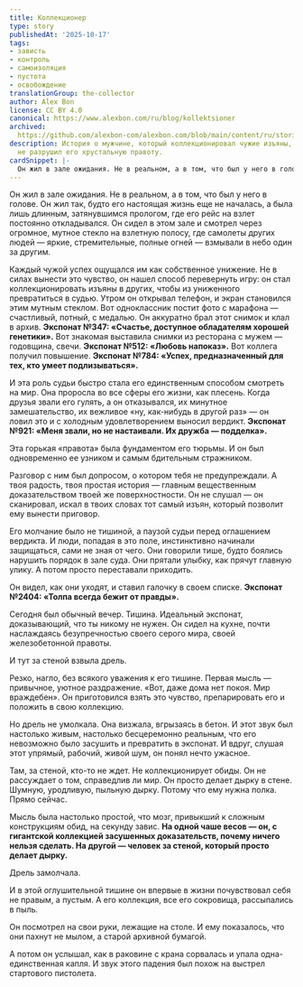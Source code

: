 ```yaml
---
title: Коллекционер
type: story
publishedAt: '2025-10-17'
tags:
- зависть
- контроль
- самоизоляция
- пустота
- освобождение
translationGroup: the-collector
author: Alex Bon
license: CC BY 4.0
canonical: https://www.alexbon.com/ru/blog/kollektsioner
archived: 
  https://github.com/alexbon-com/alexbon.com/blob/main/content/ru/stories/kollektsioner.mdx
description: История о мужчине, который коллекционировал чужие изъяны, пока шум дрели
  не разрушил его хрустальную правоту.
cardSnippet: |-
  Он жил в зале ожидания. Не в реальном, а в том, что был у него в голове. Он жил так, будто его настоящая жизнь еще не началась, а была лишь длинным, затянувшимся прологом, где его рейс на взлет постоянно откладывался. Он сидел в этом зале и смотрел через огромное, мутное стекло на взлетную полосу, где самолеты других людей — яркие, стремительные, полные огней — взмывали в небо один за другим. 
---
```


Он жил в зале ожидания. Не в реальном, а в том, что был у него в голове. Он жил так, будто его настоящая жизнь еще не началась, а была лишь длинным, затянувшимся прологом, где его рейс на взлет постоянно откладывался. Он сидел в этом зале и смотрел через огромное, мутное стекло на взлетную полосу, где самолеты других людей — яркие, стремительные, полные огней — взмывали в небо один за другим.

Каждый чужой успех ощущался им как собственное унижение. Не в силах вынести это чувство, он нашел способ перевернуть игру: он стал коллекционировать изъяны в других, чтобы из униженного превратиться в судью. Утром он открывал телефон, и экран становился этим мутным стеклом. Вот одноклассник постит фото с марафона — счастливый, потный, с медалью. Он аккуратно брал этот снимок и клал в архив. **Экспонат №347: «Счастье, доступное обладателям хорошей генетики».** Вот знакомая выставила снимки из ресторана с мужем — годовщина, свечи. **Экспонат №512: «Любовь напоказ».** Вот коллега получил повышение. **Экспонат №784: «Успех, предназначенный для тех, кто умеет подлизываться».**

И эта роль судьи быстро стала его единственным способом смотреть на мир. Она проросла во все сферы его жизни, как плесень. Когда друзья звали его гулять, а он отказывался, их минутное замешательство, их вежливое «ну, как-нибудь в другой раз» — он ловил это и с холодным удовлетворением выносил вердикт. **Экспонат №921: «Меня звали, но не настаивали. Их дружба — подделка».**

Эта горькая «правота» была фундаментом его тюрьмы. И он был одновременно ее узником и самым бдительным стражником.

Разговор с ним был допросом, о котором тебя не предупреждали. А твоя радость, твоя простая история — главным вещественным доказательством твоей же поверхностности. Он не слушал — он сканировал, искал в твоих словах тот самый изъян, который позволит ему вынести приговор.

Его молчание было не тишиной, а паузой судьи перед оглашением вердикта. И люди, попадая в это поле, инстинктивно начинали защищаться, сами не зная от чего. Они говорили тише, будто боялись нарушить порядок в зале суда. Они прятали улыбку, как прячут главную улику. А потом просто переставали приходить.

Он видел, как они уходят, и ставил галочку в своем списке. **Экспонат №2404: «Толпа всегда бежит от правды».**

Сегодня был обычный вечер. Тишина. Идеальный экспонат, доказывающий, что ты никому не нужен. Он сидел на кухне, почти наслаждаясь безупречностью своего серого мира, своей железобетонной правоты.

И тут за стеной взвыла дрель.

Резко, нагло, без всякого уважения к его тишине. Первая мысль — привычное, уютное раздражение. «Вот, даже дома нет покоя. Мир враждебен». Он приготовился взять это чувство, препарировать его и положить в свою коллекцию.

Но дрель не умолкала. Она визжала, вгрызаясь в бетон. И этот звук был настолько живым, настолько бесцеремонно реальным, что его невозможно было засушить и превратить в экспонат. И вдруг, слушая этот упрямый, рабочий, живой шум, он понял нечто ужасное.

Там, за стеной, кто-то не ждет. Не коллекционирует обиды. Он не рассуждает о том, справедлив ли мир. Он просто делает дырку в стене. Шумную, уродливую, пыльную дырку. Потому что ему нужна полка. Прямо сейчас.

Мысль была настолько простой, что мозг, привыкший к сложным конструкциям обид, на секунду завис. **На одной чаше весов — он, с гигантской коллекцией засушенных доказательств, почему ничего нельзя сделать. На другой — человек за стеной, который просто делает дырку.**

Дрель замолчала.

И в этой оглушительной тишине он впервые в жизни почувствовал себя не правым, а пустым. А его коллекция, все его сокровища, рассыпались в пыль.

Он посмотрел на свои руки, лежащие на столе. И ему показалось, что они пахнут не мылом, а старой архивной бумагой.

А потом он услышал, как в раковине с крана сорвалась и упала одна-единственная капля. И звук этого падения был похож на выстрел стартового пистолета.
